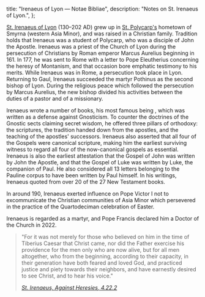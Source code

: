   title: "Irenaeus of Lyon — Notae Bibliae",
  description: "Notes on St. Irenaeus of Lyon.",
};

<Initial text="Irenaeus of Lyon"/>

[St. Irenaeus of Lyon](/glossary/names#irenaeus) (130–202 AD) grew up in [St. Polycarp's](/people/saints/apostolic-fathers/polycarp-of-smyrna) hometown of Smyrna (western Asia Minor), and was raised in a Christian family. Tradition holds that Irenaeus was a student of Polycarp, who was a disciple of John the Apostle. Irenaeus was a priest of the Church of Lyon during the persecution of Christians by Roman emperor Marcus Aurelius beginning in 161. In 177, he was sent to Rome with a letter to Pope Eleutherius concerning the heresy of Montanism, and that occasion bore emphatic testimony to his merits. While Irenaeus was in Rome, a persecution took place in Lyon. Returning to Gaul, Irenaeus succeeded the martyr Pothinus as the second bishop of Lyon. During the religious peace which followed the persecution by Marcus Aurelius, the new bishop divided his activities between the duties of a pastor and of a missionary.

Irenaeus wrote a number of books, his most famous being *<Definition lang="latin" anchor="adversus-haereses" text="Adversus Haereses" />*, which was written as a defense against Gnosticism. To counter the doctrines of the Gnostic sects claiming secret wisdom, he offered three pillars of orthodoxy: the scriptures, the tradition handed down from the apostles, and the teaching of the apostles' successors. Irenaeus also asserted that all four of the Gospels were canonical scripture, making him the earliest surviving witness to regard all four of the now-canonical gospels as essential. Irenaeus is also the earliest attestation that the Gospel of John was written by John the Apostle, and that the Gospel of Luke was written by Luke, the companion of Paul. He also considered all 13 letters belonging to the Pauline corpus to have been written by Paul himself. In his writings, Irenaeus quoted from over 20 of the 27 New Testament books.

In around 190, Irenaeus exerted influence on Pope Victor I not to excommunicate the Christian communities of Asia Minor which persevered in the practice of the Quartodeciman celebration of Easter.

Irenaeus is regarded as a martyr, and Pope Francis declared him a Doctor of the Church in 2022.

> "For it was not merely for those who believed on him in the time of Tiberius Caesar that Christ came, nor did the Father exercise his providence for the men only who are now alive, but for all men altogether, who from the beginning, according to their capacity, in their generation have both feared and loved God, and practiced justice and piety towards their neighbors, and have earnestly desired to see Christ, and to hear his voice."
>
> <cite>[St. Irenaeus, *Against Heresies*, 4.22.2](https://www.newadvent.org/fathers/0103422.htm)</cite>
